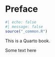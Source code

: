 # Preface {#sec-preface .unnumbered}

```r
#| echo: false
#| message: false
source("_common.R")
```

This is a Quarto book.

Some text here
